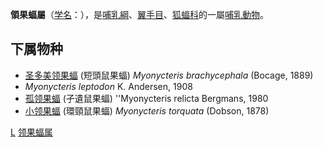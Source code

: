 {{Unreferenced|time=2019-04-10T10:05:03+00:00}}
{{Automatic taxobox
| taxon = Myonycteris
| authority = Matschie, 1899
}}

'''領果蝠屬'''（[[学名|学名]]：{{lang|la|''Myonycteris''}}），是[[哺乳綱|哺乳綱]]、[[翼手目|翼手目]]、[[狐蝠科|狐蝠科]]的一屬[[哺乳動物|哺乳動物]]。

==下属物种==

* [[圣多美领果蝠|圣多美领果蝠]] (短頭鼠果蝠) ''Myonycteris brachycephala'' (Bocage, 1889)
* ''Myonycteris leptodon'' K. Andersen, 1908
* [[孤领果蝠|孤领果蝠]] (孑遺鼠果蝠) ''Myonycteris relicta Bergmans, 1980
* [[小领果蝠|小领果蝠]] (環頸鼠果蝠) ''Myonycteris torquata'' (Dobson, 1878)

{{taxonbar}}
[[Category:狐蝠科|L]]
[[Category:领果蝠属|]]